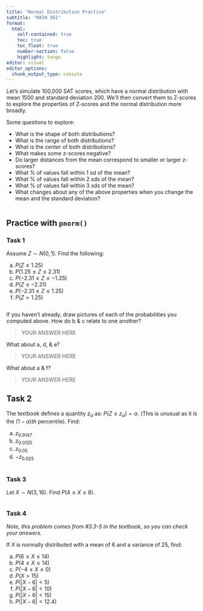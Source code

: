 ```yaml
---
title: "Normal Distribution Practice"
subtitle: "MATH 361"
format: 
  html:
    self-contained: true
    toc: true
    toc_float: true
    number-section: false
    highlight: tango
editor: visual
editor_options: 
  chunk_output_type: console
---
```


Let's simulate 100,000 SAT scores, which have a normal distribution with mean 1500 and standard deviation 200. We'll then convert them to Z-scores to explore the properties of Z-scores and the normal distribution more broadly.

Some questions to explore:

-   What is the shape of both distributions?
-   What is the range of both distributions?
-   What is the center of both distributions?
-   What makes some z-scores negative?
-   Do larger distances from the mean correspond to smaller or larger z-scores?
-   What % of values fall within 1 sd of the mean?
-   What % of values fall within 2 sds of the mean?
-   What % of values fall within 3 sds of the mean?
-   What changes about any of the above properties when you change the mean and the standard deviation?

```r

```

## Practice with `pnorm()`

### Task 1

Assume $Z \sim N(0,1)$. Find the following:

a.  $P(Z \leq 1.25)$
b.  $P(1.25 \leq Z \leq 2.31)$
c.  $P(-2.31 \leq Z \leq -1.25)$
d.  $P(Z \leq -2.31)$
e.  $P(-2.31 \leq Z \leq 1.25)$
f.  $P(Z > 1.25)$

```r

```

If you haven't already, draw pictures of each of the probabilities you computed above. How do b & c relate to one another?

> YOUR ANSWER HERE

What about a, d, & e?

> YOUR ANSWER HERE

What about a & f?

> YOUR ANSWER HERE

## Task 2

The textbook defines a quantity $z_{\alpha}$ as: $P(Z \geq z_{\alpha}) = \alpha$. (This is unusual as it is the $(1-\alpha)th$ percentile). Find:

a.  $z_{0.9147}$
b.  $z_{0.0125}$
c.  $z_{0.05}$
d.  $-z_{0.025}$

```r

```

### Task 3

Let $X \sim N(3,16)$. Find $P(4 \leq X \leq 8)$.

```r

```

### Task 4

*Note, this problem comes from #3.3-5 in the textbook, so you can check your answers.*

If $X$ is normally distributed with a mean of 6 and a variance of 25, find:

a.  $P(6 \leq X \leq 14)$
b.  $P(4 \leq X \leq 14)$
c.  $P(-4 \leq X \leq 0)$
d.  $P(X > 15)$
e.  $P(|X - 6| < 5)$
f.  $P(|X - 6| < 10)$
g.  $P(|X - 6| < 15)$
h.  $P(|X - 6| < 12.4)$
